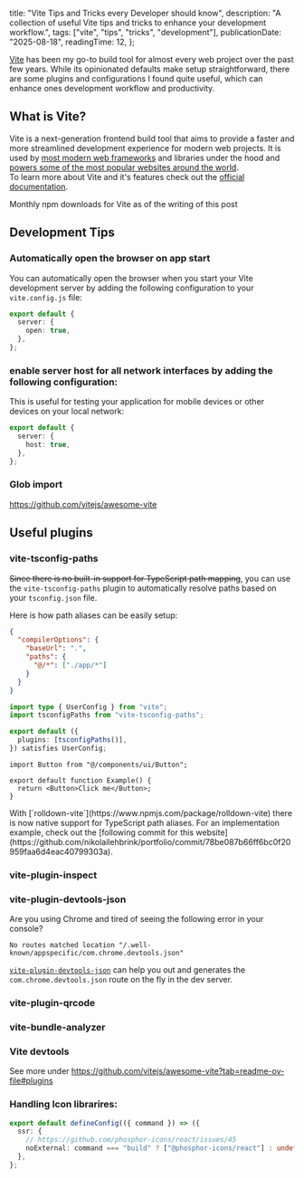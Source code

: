   title: "Vite Tips and Tricks every Developer should know",
  description:
    "A collection of useful Vite tips and tricks to enhance your development workflow.",
  tags: ["vite", "tips", "tricks", "development"],
  publicationDate: "2025-08-18",
  readingTime: 12,
};

[Vite](https://vite.dev/) has been my go-to build tool for almost every web project over the past few years. While its opinionated defaults make setup straightforward, there are some plugins and configurations I found quite useful, which can enhance ones development workflow and productivity.

## What is Vite?

Vite is a next-generation frontend build tool that aims to provide a faster and more streamlined development experience for modern web projects. It is used by [most modern web frameworks](https://vite.dev/#frameworks-section) and libraries under the hood and [powers some of the most popular websites around the world](https://github.com/vitejs/companies-using-vite).   
To learn more about Vite and it's features check out the [official documentation](https://vitejs.dev/guide/).

<div>
  <ViteDownloads />
  <p className="text-center text-sm text-muted-foreground">
    Monthly npm downloads for Vite as of the writing of this post
  </p>
</div>

## Development Tips

### Automatically open the browser on app start

You can automatically open the browser when you start your Vite development server by adding the following configuration to your `vite.config.js` file:

```ts filename="vite.config.ts"
export default {
  server: {
    open: true,
  },
};
```

### enable server host for all network interfaces by adding the following configuration:

This is useful for testing your application for mobile devices or other devices on your local network:

```ts filename="vite.config.ts"
export default {
  server: {
    host: true,
  },
};
```

### Glob import

https://github.com/vitejs/awesome-vite

## Useful plugins

### vite-tsconfig-paths

<del>Since there is no built-in support for TypeScript path mapping</del>, you can use the `vite-tsconfig-paths` plugin to automatically resolve paths based on your `tsconfig.json` file.

Here is how path aliases can be easily setup:

```json filename="tsconfig.json" highlight={3-6}
{
  "compilerOptions": {
    "baseUrl": ".",
    "paths": {
      "@/*": ["./app/*"]
    }
  }
}
```

```ts filename="vite.config.ts" showLineNumbers highlight={2,5}
import type { UserConfig } from "vite";
import tsconfigPaths from "vite-tsconfig-paths";

export default ({
  plugins: [tsconfigPaths()],
}) satisfies UserConfig;
```

```tsx filename="app/routes/example.tsx" showLineNumbers highlight={1}
import Button from "@/components/ui/Button";

export default function Example() {
  return <Button>Click me</Button>;
}
```

<Alert type="success" heading="Native support for TypeScript path mapping">
 With [`rolldown-vite`](https://www.npmjs.com/package/rolldown-vite) there is now native support for TypeScript path aliases. For an implementation example, check out the [following commit for this website](https://github.com/nikolailehbrink/portfolio/commit/78be087b66ff6bc0f20959faa6d4eac40799303a).
</Alert>

### vite-plugin-inspect

### vite-plugin-devtools-json

Are you using Chrome and tired of seeing the following error in your console?

```plaintext
No routes matched location "/.well-known/appspecific/com.chrome.devtools.json"
```
[`vite-plugin-devtools-json`](https://github.com/ChromeDevTools/vite-plugin-devtools-json) can help you out and generates the `com.chrome.devtools.json` route on the fly in the dev server.

### vite-plugin-qrcode

### vite-bundle-analyzer

### Vite devtools

See more under https://github.com/vitejs/awesome-vite?tab=readme-ov-file#plugins

### Handling Icon librarires:

```ts filename="vite.config.ts"
export default defineConfig(({ command }) => ({
  ssr: {
    // https://github.com/phosphor-icons/react/issues/45
    noExternal: command === "build" ? ["@phosphor-icons/react"] : undefined,
  },
};

```
